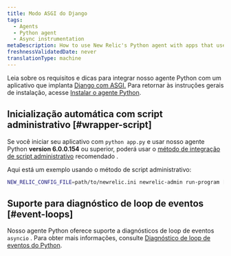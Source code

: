 ```yaml
---
title: Modo ASGI do Django
tags:
  - Agents
  - Python agent
  - Async instrumentation
metaDescription: How to use New Relic's Python agent with apps that use Django with ASGI.
freshnessValidatedDate: never
translationType: machine
---
```


Leia sobre os requisitos e dicas para integrar nosso agente Python com um aplicativo que implanta [Django com ASGI.](https://docs.djangoproject.com/en/3.1/howto/deployment/asgi/) Para retornar às instruções gerais de instalação, acesse [Instalar o agente Python](/docs/agents/python-agent/installation-configuration/python-agent-installation).

## Inicialização automática com script administrativo [#wrapper-script]

Se você iniciar seu aplicativo com `python app.py` e usar nosso agente Python <DNT>**version 6.0.0.154**</DNT> ou superior, poderá usar o [método de integração de script administrativo](/docs/agents/python-agent/installation-configuration/python-agent-installation#integration) recomendado .

Aqui está um exemplo usando o método de script administrativo:

```sh
NEW_RELIC_CONFIG_FILE=path/to/newrelic.ini newrelic-admin run-program [web server] path_to_app
```

## Suporte para diagnóstico de loop de eventos [#event-loops]

Nosso agente Python oferece suporte a diagnósticos de loop de eventos `asyncio` . Para obter mais informações, consulte [Diagnóstico de loop de eventos do Python](/docs/agents/python-agent/supported-features/python-event-loop-diagnostics).